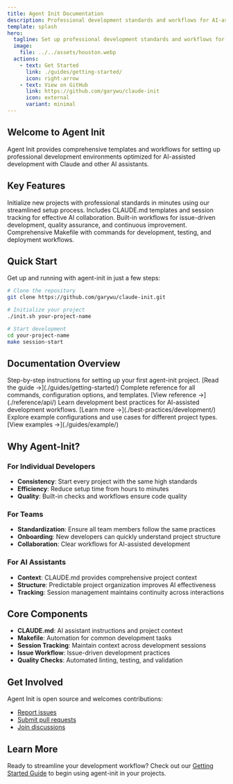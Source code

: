 ```yaml
---
title: Agent Init Documentation
description: Professional development standards and workflows for AI-assisted projects
template: splash
hero:
  tagline: Set up professional development standards and workflows for your AI-assisted projects
  image:
    file: ../../assets/houston.webp
  actions:
    - text: Get Started
      link: ./guides/getting-started/
      icon: right-arrow
    - text: View on GitHub
      link: https://github.com/garywu/claude-init
      icon: external
      variant: minimal
---
```



## Welcome to Agent Init

Agent Init provides comprehensive templates and workflows for setting up professional development environments optimized for AI-assisted development with Claude and other AI assistants.

## Key Features

<CardGrid stagger>
	<Card title="Quick Setup" icon="rocket">
		Initialize new projects with professional standards in minutes using our streamlined setup process.
	</Card>
	<Card title="AI-Optimized" icon="seti:ai">
		Includes CLAUDE.md templates and session tracking for effective AI collaboration.
	</Card>
	<Card title="Best Practices" icon="approve-check">
		Built-in workflows for issue-driven development, quality assurance, and continuous improvement.
	</Card>
	<Card title="Automation Ready" icon="setting">
		Comprehensive Makefile with commands for development, testing, and deployment workflows.
	</Card>
</CardGrid>

## Quick Start

Get up and running with agent-init in just a few steps:

```bash
# Clone the repository
git clone https://github.com/garywu/claude-init.git

# Initialize your project
./init.sh your-project-name

# Start development
cd your-project-name
make session-start
```

## Documentation Overview

<CardGrid>
	<Card title="Getting Started Guide" icon="document">
		Step-by-step instructions for setting up your first agent-init project.
		[Read the guide →](./guides/getting-started/)
	</Card>
	<Card title="API Reference" icon="list-format">
		Complete reference for all commands, configuration options, and templates.
		[View reference →](./reference/api/)
	</Card>
	<Card title="Best Practices" icon="approve-check-circle">
		Learn development best practices for AI-assisted development workflows.
		[Learn more →](./best-practices/development/)
	</Card>
	<Card title="Examples" icon="open-book">
		Explore example configurations and use cases for different project types.
		[View examples →](./guides/example/)
	</Card>
</CardGrid>

## Why Agent-Init?

### For Individual Developers
- **Consistency**: Start every project with the same high standards
- **Efficiency**: Reduce setup time from hours to minutes
- **Quality**: Built-in checks and workflows ensure code quality

### For Teams
- **Standardization**: Ensure all team members follow the same practices
- **Onboarding**: New developers can quickly understand project structure
- **Collaboration**: Clear workflows for AI-assisted development

### For AI Assistants
- **Context**: CLAUDE.md provides comprehensive project context
- **Structure**: Predictable project organization improves AI effectiveness
- **Tracking**: Session management maintains continuity across interactions

## Core Components

- **CLAUDE.md**: AI assistant instructions and project context
- **Makefile**: Automation for common development tasks
- **Session Tracking**: Maintain context across development sessions
- **Issue Workflow**: Issue-driven development practices
- **Quality Checks**: Automated linting, testing, and validation

## Get Involved

Agent Init is open source and welcomes contributions:

- [Report issues](https://github.com/garywu/claude-init/issues)
- [Submit pull requests](https://github.com/garywu/claude-init/pulls)
- [Join discussions](https://github.com/garywu/claude-init/discussions)

## Learn More

Ready to streamline your development workflow? Check out our [Getting Started Guide](./guides/getting-started/) to begin using agent-init in your projects.
